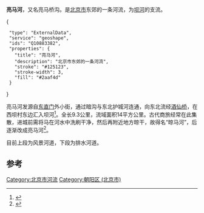 {{Coord|39.945266|116.449386|type:river_region:CN-11_source:GoogleMaps|display=title}}
{{Infobox river
| name = 亮马河
| name_other = 晾马河
| etymology = 
| image = Liangma River at Xinyuan St (20200808164518).jpg
| image_size = 
| image_caption = 亮马河三里屯路以东段
| image_alt = 
| map = 
| map_size = 
| map_caption = 
| map_alt = 
| subdivision_type1  = 国家
| subdivision_name1  = {{CHN}}
| subdivision_type2  = 所在省市
| subdivision_name2  = [[北京市|北京市]]
| subdivision_type3  = 所在行政区
| subdivision_name3  = [[朝阳区|朝阳区]]
| river_system = 
| progression = [[坝河|坝河]]
| source1 = 
| source1_location = 东直门外小街
| source1_coordinates = 
| source1_elevation  = 
| mouth = 
| mouth_location = [[东坝地区|东坝地区]]
| mouth_coordinates  = 
| mouth_elevation    = 
| altitude_difference= 
| basin_size = {{Convert|14|km2|mi2|}}
| basin_cities       = 
| basin_landmarks    = 
| basin_population   = 
| length = 9.3公里
| width_min = 
| width_avg = 
| width_max = 
| depth_min = 
| depth_avg = 
| depth_max = 
| discharge1_location= 
| discharge1_min     = 
| discharge1_avg     = 
| discharge1_max     = 
| tributaries_left   = 
| tributaries_right  = 
| waterbodies = 
| waterfalls = 
| bridges = 
| ports = 
| custom_label = 
| custom_data = 
| extra = 
}}
'''亮马河'''，又名亮马桥沟。是[[北京市|北京市]]东郊的一条河流，为[[坝河|坝河]]的支流。

<mapframe text="亮马河" width="300" height="300" latitude="39.9591" longitude="116.4927" zoom="14">
{
  "type": "ExternalData",
  "service": "geoshape",
  "ids": "Q10883382",
  "properties": {
    "title": "亮马河",
    "description": "北京市东郊的一条河流",
    "stroke": "#125123",
    "stroke-width": 3,
    "fill": "#2aaf4d"
  }
}
</mapframe>

亮马河发源自[[东直门|东直门]]外小街，通过暗沟与东北护城河连通，向东北流经[[酒仙桥街道_(北京市)|酒仙桥]]，在西坝村东边汇入坝河<ref name="hlp">{{Cite book|title=北京地铁站名掌故|last=户力平|publisher=东方出版社|year=2020|isbn=978-7-5207-1180-7|location=北京|pages=238}}</ref>。全长9.3公里，流域面积14平方公里。古代商旅经常在此集散，进城前需将马在河水中洗刷干净，然后再附近地方晾干，故得名“晾马河”，后逐渐改成亮马河<ref>{{cite web|title=北京一些地名的由来：南礼士路原名“驴市路”|url=http://history.people.com.cn/n/2013/1112/c348600-23513197.html|date=2013-11-12|accessdate=2014-02-10|publisher=人民网|language=zh|archive-date=2016-03-04|archive-url=https://web.archive.org/web/20160304084916/http://history.people.com.cn/n/2013/1112/c348600-23513197.html|dead-url=no}}</ref>。

目前上段为风景河道，下段为排水河道。

==参考==
{{reflist|2}}

[[Category:北京市河流|Category:北京市河流]]
[[Category:朝阳区_(北京市)|Category:朝阳区 (北京市)]]
